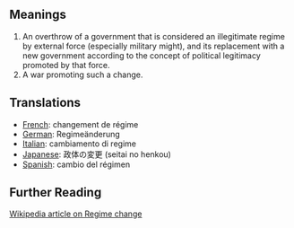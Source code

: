 == Meanings ==

#An overthrow of a government that is considered an illegitimate regime by external force (especially military might), and its replacement with a new government according to the concept of political legitimacy promoted by that force.
#A war promoting such a change.

== Translations ==

*[[French]]: changement de régime 
*[[German]]: Regimeänderung 
*[[Italian]]: cambiamento di regime
*[[Japanese]]: 政体の変更 (seitai no henkou)
*[[Spanish]]: cambio del régimen

== Further Reading ==

[http://www.wikipedia.org/wiki/Regime_change Wikipedia article on Regime change]